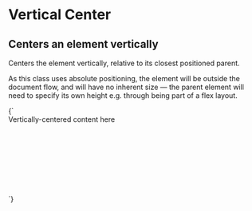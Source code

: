 
<Meta title="Layout/Vertical center" />

# Vertical Center

## Centers an element vertically

Centers the element vertically, relative to its closest positioned parent.

As this class uses absolute positioning, the element will be outside the document flow, and will have no inherent size — the parent element will need to specify its own height e.g. through being part of a flex layout.

<Canvas>
  <Story name="Vertical center">
    {`
      <div class="u-bg--secondary" style="min-height: 10rem;">
        <div class="l-vertical-center">Vertically-centered content here</div>
      </div>
    `}
  </Story>
</Canvas>
